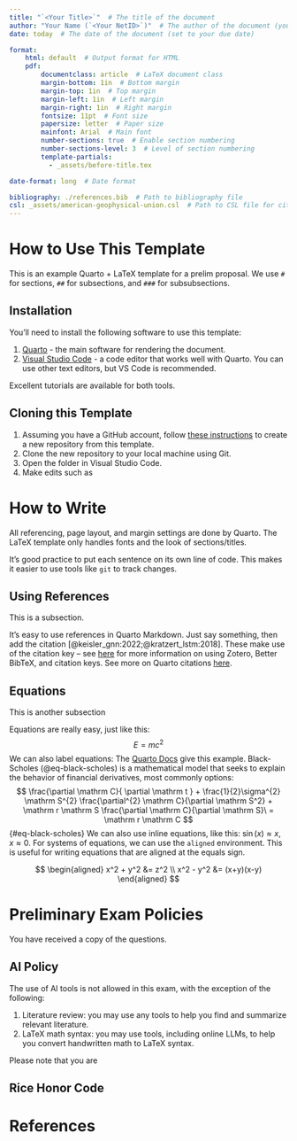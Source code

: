 ```yaml
---
title: "`<Your Title>`"  # The title of the document
author: "Your Name (`<Your NetID>`)"  # The author of the document (you!)
date: today  # The date of the document (set to your due date)

format:
    html: default  # Output format for HTML
    pdf:
        documentclass: article  # LaTeX document class
        margin-bottom: 1in  # Bottom margin
        margin-top: 1in  # Top margin
        margin-left: 1in  # Left margin
        margin-right: 1in  # Right margin
        fontsize: 11pt  # Font size
        papersize: letter  # Paper size
        mainfont: Arial  # Main font
        number-sections: true  # Enable section numbering
        number-sections-level: 3  # Level of section numbering
        template-partials:
          - _assets/before-title.tex

date-format: long  # Date format

bibliography: ./references.bib  # Path to bibliography file
csl: _assets/american-geophysical-union.csl  # Path to CSL file for citation styling
---
```


# How to Use This Template

This is an example Quarto + LaTeX template for a prelim proposal.
We use `#` for sections, `##` for subsections, and `###` for subsubsections.

## Installation

You'll need to install the following software to use this template:

1. [Quarto](https://quarto.org/docs/get-started/) - the main software for rendering the document.
2. [Visual Studio Code](https://code.visualstudio.com/) - a code editor that works well with Quarto. You can use other text editors, but VS Code is recommended.

Excellent tutorials are available for both tools.

## Cloning this Template

1. Assuming you have a GitHub account, follow [these instructions](https://docs.github.com/en/repositories/creating-and-managing-repositories/creating-a-repository-from-a-template) to create a new repository from this template.
2. Clone the new repository to your local machine using Git.
3. Open the folder in Visual Studio Code.
4. Make edits such as


# How to Write

All referencing, page layout, and margin  settings are done by Quarto.
The LaTeX template only handles fonts and  the look of sections/titles.

It's good practice to put each sentence on its own line of code.
This makes it easier to use tools like `git` to track changes.

## Using References

This is a subsection.

It's easy to use references in Quarto Markdown.
Just say something, then add the citation [@keisler_gnn:2022;@kratzert_lstm:2018].
These make use of the citation key -- see [here](https://dossgollin-lab.github.io/lab-guide/posts/2024-08-15-zotero.html) for more information on using Zotero, Better BibTeX, and citation keys.
See more on Quarto citations [here](https://quarto.org/docs/authoring/citations.html).

## Equations

This is another subsection

Equations are really easy, just like this:
$$
E = mc^2
$$
We can also label equations:
The [Quarto Docs](https://quarto.org/docs/authoring/cross-references.html#equations) give this example.
Black-Scholes (@eq-black-scholes) is a mathematical model that seeks to explain the behavior of financial derivatives, most commonly options:
$$
\frac{\partial \mathrm C}{ \partial \mathrm t } + \frac{1}{2}\sigma^{2} \mathrm S^{2}
\frac{\partial^{2} \mathrm C}{\partial \mathrm S^2}
  + \mathrm r \mathrm S \frac{\partial \mathrm C}{\partial \mathrm S}\ =
  \mathrm r \mathrm C 
$$ {#eq-black-scholes}
We can also use inline equations, like this: $\sin(x) \approx x, x \approx 0$.
For systems of equations, we can use the `aligned` environment.
This is useful for writing equations that are aligned at the equals sign.

$$
\begin{aligned}
x^2 + y^2 &= z^2 \\
x^2 - y^2 &= (x+y)(x-y)
\end{aligned}
$$

# Preliminary Exam Policies

You have received a copy of the questions.

## AI Policy

The use of AI tools is not allowed in this exam, with the exception of the following:

1. Literature review: you may use any tools to help you find and summarize relevant literature. 
2. LaTeX math syntax: you may use tools, including online LLMs, to help you convert handwritten math to LaTeX syntax.

Please note that you are 

## Rice Honor Code

# References {.unnumbered}

::: {#refs}
:::